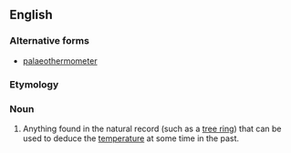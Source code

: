 ==English==

===Alternative forms===
* [[palaeothermometer]]

===Etymology===
{{prefix|paleo|thermometer|lang=en}}

===Noun===
{{wikipedia}}
{{en-noun}}

# {{label|en|archaeology}} Anything found in the natural record (such as a [[tree ring]]) that can be used to deduce the [[temperature]] at some time in the past.